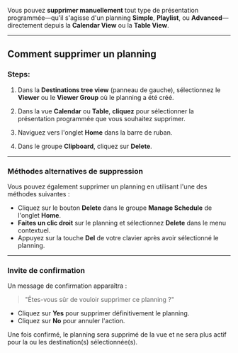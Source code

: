 Vous pouvez **supprimer manuellement** tout type de présentation programmée—qu'il s'agisse d'un planning **Simple**, **Playlist**, ou **Advanced**—directement depuis la **Calendar View** ou la **Table View**.

***

## Comment supprimer un planning

### Steps:

1. Dans la **Destinations tree view** (panneau de gauche), sélectionnez le **Viewer** ou le **Viewer Group** où le planning a été créé.

2. Dans la vue **Calendar** ou **Table**, **cliquez** pour sélectionner la présentation programmée que vous souhaitez supprimer.

3. Naviguez vers l'onglet **Home** dans la barre de ruban.

4. Dans le groupe **Clipboard**, cliquez sur **Delete**.

***

### Méthodes alternatives de suppression

Vous pouvez également supprimer un planning en utilisant l'une des méthodes suivantes :

* Cliquez sur le bouton **Delete** dans le groupe **Manage Schedule** de l'onglet **Home**.
* **Faites un clic droit** sur le planning et sélectionnez **Delete** dans le menu contextuel.
* Appuyez sur la touche **Del** de votre clavier après avoir sélectionné le planning.

***

### Invite de confirmation

Un message de confirmation apparaîtra :

> "Êtes-vous sûr de vouloir supprimer ce planning ?"

* Cliquez sur **Yes** pour supprimer définitivement le planning.
* Cliquez sur **No** pour annuler l'action.

Une fois confirmé, le planning sera supprimé de la vue et ne sera plus actif pour la ou les destination(s) sélectionnée(s).
